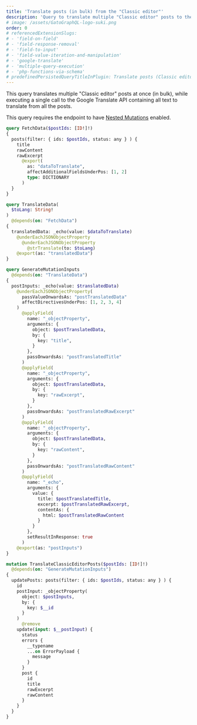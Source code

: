 ```yaml
---
title: 'Translate posts (in bulk) from the "Classic editor"'
description: 'Query to translate multiple "Classic editor" posts to the desired language, executing a single call to the Google Translate API'
# image: /assets/GatoGraphQL-logo-suki.png
order: 0
# referencedExtensionSlugs:
# - 'field-on-field'
# - 'field-response-removal'
# - 'field-to-input'
# - 'field-value-iteration-and-manipulation'
# - 'google-translate'
# - 'multiple-query-execution'
# - 'php-functions-via-schema'
# predefinedPersistedQueryTitleInPlugin: Translate posts (Classic editor)
---
```


This query translates multiple "Classic editor" posts at once (in bulk), while executing a single call to the Google Translate API containing all text to translate from all the posts.

<Banner type='important'>

This query requires the endpoint to have [Nested Mutations](/guides/schema/using-nested-mutations/) enabled.

</Banner>

```graphql
query FetchData($postIds: [ID!]!)
{
  posts(filter: { ids: $postIds, status: any } ) {
    title
    rawContent
    rawExcerpt
      @export(
        as: "dataToTranslate",
        affectAdditionalFieldsUnderPos: [1, 2]
        type: DICTIONARY
      )
  }
}

query TranslateData(
  $toLang: String!
)
  @depends(on: "FetchData")
{  
  translatedData: _echo(value: $dataToTranslate)
    @underEachJSONObjectProperty
      @underEachJSONObjectProperty
        @strTranslate(to: $toLang)
    @export(as: "translatedData")
}

query GenerateMutationInputs
  @depends(on: "TranslateData")
{  
  postInputs: _echo(value: $translatedData)
    @underEachJSONObjectProperty(
      passValueOnwardsAs: "postTranslatedData"
      affectDirectivesUnderPos: [1, 2, 3, 4]
    )
      @applyField(
        name: "_objectProperty",
        arguments: {
          object: $postTranslatedData,
          by: {
            key: "title",
          }
        },
        passOnwardsAs: "postTranslatedTitle"
      )
      @applyField(
        name: "_objectProperty",
        arguments: {
          object: $postTranslatedData,
          by: {
            key: "rawExcerpt",
          }
        },
        passOnwardsAs: "postTranslatedRawExcerpt"
      )
      @applyField(
        name: "_objectProperty",
        arguments: {
          object: $postTranslatedData,
          by: {
            key: "rawContent",
          }
        },
        passOnwardsAs: "postTranslatedRawContent"
      )
      @applyField(
        name: "_echo",
        arguments: {
          value: {
            title: $postTranslatedTitle,
            excerpt: $postTranslatedRawExcerpt,
            contentAs: {
              html: $postTranslatedRawContent
            }
          }
        },
        setResultInResponse: true
      )
    @export(as: "postInputs")
}

mutation TranslateClassicEditorPosts($postIds: [ID!]!)
  @depends(on: "GenerateMutationInputs")
{
  updatePosts: posts(filter: { ids: $postIds, status: any } ) {
    id
    postInput: _objectProperty(
      object: $postInputs,
      by: {
        key: $__id
      }
    )
      @remove
    update(input: $__postInput) {
      status
      errors {
        __typename
        ...on ErrorPayload {
          message
        }
      }
      post {
        id
        title
        rawExcerpt
        rawContent
      }
    }
  }
}
```
